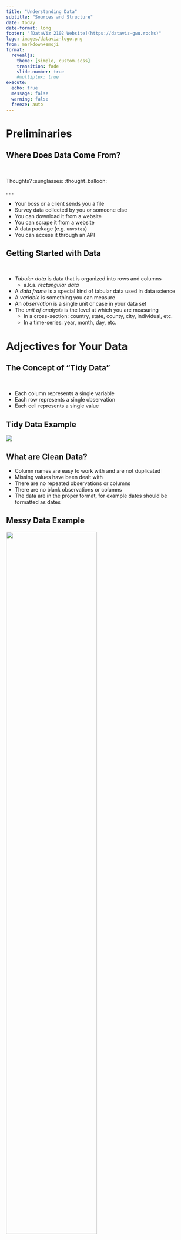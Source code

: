 ```yaml
---
title: "Understanding Data"
subtitle: "Sources and Structure"
date: today
date-format: long
footer: "[DataViz 2102 Website](https://dataviz-gwu.rocks)"
logo: images/dataviz-logo.png
from: markdown+emoji
format:
  revealjs:
    theme: [simple, custom.scss]
    transition: fade
    slide-number: true
    #multiplex: true
execute:
  echo: true
  message: false
  warning: false
  freeze: auto
---
```


# Preliminaries

## Where Does Data Come From?

<br>

Thoughts? :sunglasses: :thought_balloon:

. . .

:::{.incremental}
- Your boss or a client sends you a file
- Survey data collected by you or someone else 
- You can download it from a website 
- You can scrape it from a website
- A data package (e.g. `unvotes`)
- You can access it through an API
:::

## Getting Started with Data {.smaller}

<br>

::: {.incremental}
- *Tabular data* is data that is organized into rows and columns
  - a.k.a. *rectangular data*
- A *data frame* is a special kind of tabular data used in data science
- A *variable* is something you can measure 
- An *observation* is a single unit or case in your data set
- The *unit of analysis* is the level at which you are measuring
  - In a cross-section: country, state, county, city, individual, etc.
  - In a time-series: year, month, day, etc.
:::

# Adjectives for Your Data

## The Concept of "Tidy Data"

<br>

- Each column represents a single variable
- Each row represents a single observation
- Each cell represents a single value

## Tidy Data Example

![](images/tidy_data.jpg)

## What are Clean Data?

- Column names are easy to work with and are not duplicated
- Missing values have been dealt with
- There are no repeated observations or columns
- There are no blank observations or columns
- The data are in the proper format, for example dates should be formatted as dates

## Messy Data Example

![](images/messy_wb_data.jpg){width=70%}

## Which of These is Likely Tidy/Clean?

<br>

- Your boss or a client sends you a file
- Survey data collected by you or someone else 
- You can download it from a website 
- You can scrape it from a website
- A curated collection (e.g. `unvotes`)
- You can access it through an API

## How Do We Get Tidy/Clean Data? 

<br>

- Wrangle it ourselves
- Use a package where it has been wrangled for us
- Download via an API

# Reading Data

## Read Data into R

- Use `read_csv()` function from `readr` package
- `readr` package is part of the `tidyverse`
- Can do more with it than base R functions

## R Code Review {.smaller}

<br>

::: {.incremental}
- `<-` is the assignment operator
  - Use it to assign values to objects
- `#` is the comment operator
  - Use it to comment out code or add comments
  - Different function than in markdown text
- To call a library, use `library()` and name of library
  - name of library does not have to be in quotes, e.g. `library(readr)`
  - only when you install it, e.g. `install.packages("readr")`
:::

## Read Data into R

<br>

```r
#| label: read_data1
#| eval: false
#| code-line-numbers: "|1|2-3|5"

# load libraries
library(readr)
library(dplry)

dem_summary <- read_csv("data/dem_summary.csv") #notice file path

glimpse(dem_summary)
```

## Viewing the Data in R

<br>

Use `glimpse()` to see the columns and data types:

```r
#| label: read_data2
#| code-line-numbers: "7"

# load libraries
library(readr)
library(dplyr)

dem_summary <- read_csv("data/dem_summary.csv")

glimpse(dem_summary)
```

# 

Or use `View()` or click on the name of the object in your Environment tab to see the data in a spreadsheet:

![](images/view_df.gif){fig-align="center"}

## Try It Yourself!

- Open the CSV file to see what it looks like
- Then use this code to read it into R and view it

```r
#| label: read_data3
#| eval: false

# load libraries
library(readr)
library(dplyr)

dem_summary <- read_csv("data/dem_summary.csv")

glimpse(dem_summary)
```

```r
#| label: timer1
#| echo: false

library(countdown)
countdown(minutes = 5, 
          id = "timer1", 
          bottom = "10%", 
          right = "10%",
          color_border = "#fff",
          color_text = "#fff",
          color_running_background = "#42affa",
          color_running_text = "black",
          color_finished_background = "#E5D19D",
          color_finished_text = "#00264A")
```


## Write a New CSV File

<br>

Now try writing the same data to a file with a different name

```r
#| label: write_data
#| eval: false

write_csv(dem_summary, "data/your_new_file_name.csv") 
```

```r
#| label: timer2
#| echo: false

library(countdown)
countdown(minutes = 2, 
          id = "timer2", 
          bottom = "10%", 
          right = "10%")
```

# Excel Files

## Read in Excel File

<br>

```r
#| label: read_excel
#| eval: false

library(readxl)

dem_summary <- read_excel("data/dem_summary.xlsx")

glimpse(dem_summary)
```

## Try With Excel

<br>

- Read in the Excel file
- Follow same steps as with CSV file
  - use `read_excel()` to read in the data
  - install and experiment with [writexl](https://cran.r-project.org/web/packages/writexl/index.html)

```r
#| label: timer3
#| echo: false

library(countdown)
countdown(minutes = 5, 
          id = "timer3", 
          bottom = "10%", 
          right = "10%")
```

# Google Sheets

## Import Data from Google Sheets

<br>

- Can use `googlesheets4`
- Have a look at [these Gapminder data](https://docs.google.com/spreadsheets/d/1U6Cf_qEOhiR9AZqTqS3mbMF3zt2db48ZP5v3rkrAEJY/edit?gid=780868077#gid=780868077)
- Use `gs4_deauth()` to authenticate
- Then use `read_sheet()` to read in the data

## Example Code

<br>

```r
#| label: gs_data1

library(googlesheets4)

# Deauthorize to access public sheets without credentials
gs4_deauth()

# Read in the gapminder Africa data
gapminder_data <- read_sheet("1U6Cf_qEOhiR9AZqTqS3mbMF3zt2db48ZP5v3rkrAEJY")
```

## Or... 

<br>

```r
#| label: gs_data2
#| eval: false

library(googlesheets4)

# Deauthorize to access public sheets without credentials
gs4_deauth()

# Read in the gapminder Africa data
gapminder_data <- read_sheet("1U6Cf_qEOhiR9AZqTqS3mbMF3zt2db48ZP5v3rkrAEJY")
```

## Or...

<br>

```r
#| label: gs_data3
#| eval: false

library(googlesheets4)

# Deauthorize to access public sheets without credentials
gs4_deauth()

# Read in the gapminder Africa data
gapminder_data <- googledrive::drive_get("gapminder") |>
  read_sheet()
```

## Try It Yourself!

<br>

- Use the code above to read in the data
- Try reading in Gapminder data for a different country

```r
#| label: timer4
#| echo: false

library(countdown)
countdown(minutes = 5, 
          id = "timer4", 
          bottom = "10%", 
          right = "10%")
```

## Find Your Own Data

<br>

- Visit [kaggle.com](https://www.kaggle.com/datasets) 
- Find a dataset you like
- Download it as a CSV
- Upload to your Posit Cloud project
- Read it into R
- Explore with `glimpse()` and `View()`

```r
#| label: timer5
#| echo: false

library(countdown)
countdown(minutes = 5, 
          id = "timer5", 
          bottom = "10%", 
          right = "10%")
```